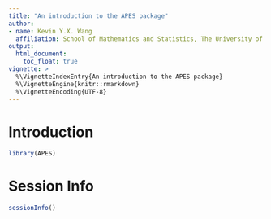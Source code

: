 ```yaml
---
title: "An introduction to the APES package"
author:
- name: Kevin Y.X. Wang
  affiliation: School of Mathematics and Statistics, The University of Sydney, Australia
output:
  html_document:
    toc_float: true
vignette: >
  %\VignetteIndexEntry{An introduction to the APES package}
  %\VignetteEngine{knitr::rmarkdown}
  %\VignetteEncoding{UTF-8}
---
```



# Introduction 

```r
library(APES)
```

# Session Info
```r
sessionInfo()
```

